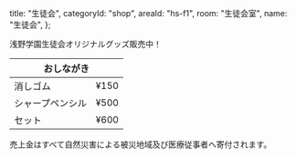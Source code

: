   title: "生徒会",
  categoryId: "shop",
  areaId: "hs-f1",
  room: "生徒会室",
  name: "生徒会",
};

浅野学園生徒会オリジナルグッズ販売中！
<table>
  <thead>
    <tr>
      <th colspan="2">おしながき</th>
    </tr>
  </thead>
  <tbody>
    <tr>
      <td>消しゴム</td>
      <td>¥150</td>
    </tr>
    <tr>
      <td>シャープペンシル</td>
      <td>¥500</td>
    </tr>
    <tr>
      <td>セット</td>
      <td>¥600</td>
    </tr>
  </tbody>
</table>
売上金はすべて自然災害による被災地域及び医療従事者へ寄付されます。

